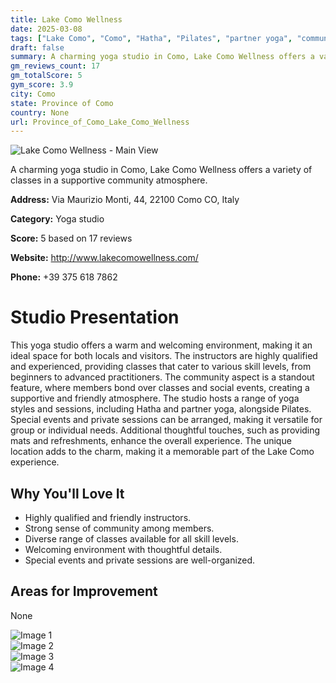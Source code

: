 ```yaml
---
title: Lake Como Wellness
date: 2025-03-08
tags: ["Lake Como", "Como", "Hatha", "Pilates", "partner yoga", "community", "welcoming", "Como"]  
draft: false
summary: A charming yoga studio in Como, Lake Como Wellness offers a variety of classes in a supportive community atmosphere.
gm_reviews_count: 17
gm_totalScore: 5
gym_score: 3.9
city: Como
state: Province of Como
country: None
url: Province_of_Como_Lake_Como_Wellness
---
```


<div className="aspect-[16/9] relative my-8">
  <img 
    src="https://lh5.googleusercontent.com/p/AF1QipM3WL1BPmVKcCjvRRx5l9QXwV4tuzGuyMm1PnlU=w1920-h1080-k-no"
    alt="Lake Como Wellness - Main View"
    className="object-cover absolute inset-0 w-full h-full rounded-lg"
  />
</div>

A charming yoga studio in Como, Lake Como Wellness offers a variety of classes in a supportive community atmosphere.

**Address:** Via Maurizio Monti, 44, 22100 Como CO, Italy

**Category:** Yoga studio

**Score:** 5 based on 17 reviews

**Website:** http://www.lakecomowellness.com/

**Phone:** +39 375 618 7862

# Studio Presentation

This yoga studio offers a warm and welcoming environment, making it an ideal space for both locals and visitors. The instructors are highly qualified and experienced, providing classes that cater to various skill levels, from beginners to advanced practitioners. The community aspect is a standout feature, where members bond over classes and social events, creating a supportive and friendly atmosphere. The studio hosts a range of yoga styles and sessions, including Hatha and partner yoga, alongside Pilates. Special events and private sessions can be arranged, making it versatile for group or individual needs. Additional thoughtful touches, such as providing mats and refreshments, enhance the overall experience. The unique location adds to the charm, making it a memorable part of the Lake Como experience.



## Why You'll Love It

- Highly qualified and friendly instructors.
- Strong sense of community among members.
- Diverse range of classes available for all skill levels.
- Welcoming environment with thoughtful details.
- Special events and private sessions are well-organized.

## Areas for Improvement

None

<div className="grid grid-cols-1 xl:grid-cols-2 gap-4 my-8">
<div className="aspect-[4/3] relative"><img src="https://lh5.googleusercontent.com/p/AF1QipO_FXB6NH2-4rJ0a_59808rtWH0uEis8v-BzxSJ=w1920-h1080-k-no" alt="Image 1" className="object-cover absolute inset-0 w-full h-full rounded-lg" /></div>
<div className="aspect-[4/3] relative"><img src="https://lh5.googleusercontent.com/p/AF1QipNYT7iUj_13syNr8pzfQzCnMyWiX0t4XaifVgNP=w1920-h1080-k-no" alt="Image 2" className="object-cover absolute inset-0 w-full h-full rounded-lg" /></div>
<div className="aspect-[4/3] relative"><img src="https://lh5.googleusercontent.com/p/AF1QipPpDXMucP5nUATkc5sEkD214Nnq3TACQ-dYbUgS=w1920-h1080-k-no" alt="Image 3" className="object-cover absolute inset-0 w-full h-full rounded-lg" /></div>
<div className="aspect-[4/3] relative"><img src="https://lh5.googleusercontent.com/p/AF1QipO4uvLkJ4awaPPEKkXcSjHesRW6JkCKsooVCzM2=w1920-h1080-k-no" alt="Image 4" className="object-cover absolute inset-0 w-full h-full rounded-lg" /></div>
</div>